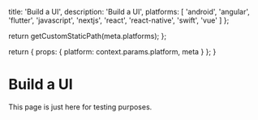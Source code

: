 
  title: 'Build a UI',
  description: 'Build a UI',
  platforms: [
    'android',
    'angular',
    'flutter',
    'javascript',
    'nextjs',
    'react',
    'react-native',
    'swift',
    'vue'
  ]
};

  return getCustomStaticPath(meta.platforms);
};

  return {
    props: {
      platform: context.params.platform,
      meta
    }
  };
}

# Build a UI

This page is just here for testing purposes.
